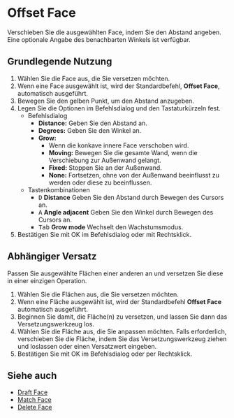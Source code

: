 
# Offset Face

<Reference shortcut="Umschalt + O" command="Offset Face" button="" />

Verschieben Sie die ausgewählten Face, indem Sie den Abstand angeben. Eine optionale Angabe des benachbarten Winkels ist verfügbar.

## Grundlegende Nutzung

1. Wählen Sie die Face aus, die Sie versetzen möchten.
2. Wenn eine Face ausgewählt ist, wird der Standardbefehl, **Offset Face**, automatisch ausgeführt.
3. Bewegen Sie den gelben Punkt, um den Abstand anzugeben.
4. Legen Sie die Optionen im Befehlsdialog und den Tastaturkürzeln fest.
     - <Kst>Befehlsdialog</Kst>
          - **Distance:** Geben Sie den Abstand an.
          - **Degrees:** Geben Sie den Winkel an.
          - **Grow:**
               - Wenn die konkave innere Face verschoben wird.
               - **Moving:** Bewegen Sie die gesamte Wand, wenn die Verschiebung zur Außenwand gelangt.
               - **Fixed:** Stoppen Sie an der Außenwand.
               - **None:** Fortsetzen, ohne von der Außenwand beeinflusst zu werden oder diese zu beeinflussen.
     - <Kst>Tastenkombinationen</Kst>
          - <kbd>D</kbd> **Distance** Geben Sie den Abstand durch Bewegen des Cursors an.
          - <kbd>A</kbd> **Angle adjacent** Geben Sie den Winkel durch Bewegen des Cursors an.
          - <kbd>Tab</kbd> **Grow mode** Wechselt den Wachstumsmodus.
5. Bestätigen Sie mit OK im Befehlsdialog oder mit Rechtsklick.

<VideoPlayer fileName="offset-face"/>

## Abhängiger Versatz

Passen Sie ausgewählte Flächen einer anderen an und versetzen Sie diese in einer einzigen Operation.

1. Wählen Sie die Flächen aus, die Sie versetzen möchten.
2. Wenn eine Fläche ausgewählt ist, wird der Standardbefehl **Offset Face** automatisch ausgeführt.
3. Beginnen Sie damit, die Fläche(n) zu versetzen, und lassen Sie dann das Versetzungswerkzeug los.
4. Wählen Sie die Fläche aus, die Sie anpassen möchten. Falls erforderlich, verschieben Sie die Fläche, indem Sie das Versetzungswerkzeug ziehen und loslassen oder einen Versatzwert eingeben.
5. Bestätigen Sie mit OK im Befehlsdialog oder per Rechtsklick.

<VideoPlayer fileName="dependant-offset-face"/>

## Siehe auch
- [Draft Face](draft-face)
- [Match Face](match-face)
- [Delete Face](delete-face)
